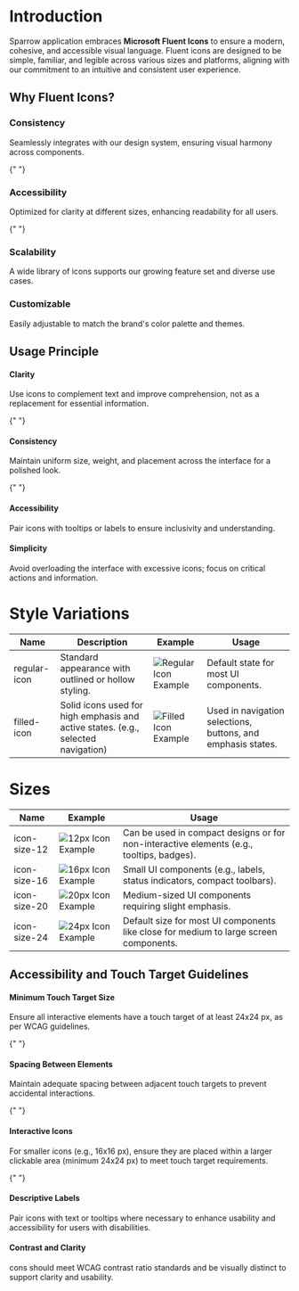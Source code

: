 

<Meta title="Components/Iconography/Documentation" />

# Introduction

Sparrow application embraces **Microsoft Fluent Icons** to ensure a modern, cohesive, and accessible
visual language. Fluent icons are designed to be simple, familiar, and legible across various sizes and
platforms, aligning with our commitment to an intuitive and consistent user experience.

## Why Fluent Icons?

<div className="features-grid">
  <div className="feature">
    <h3>Consistency</h3>
    <p>Seamlessly integrates with our design system, ensuring visual harmony across components.</p>
  </div>

{" "}

<div className="feature">
  <h3>Accessibility</h3>
  <p>
    Optimized for clarity at different sizes, enhancing readability for all
    users.
  </p>
</div>

{" "}

<div className="feature">
  <h3>Scalability</h3>
  <p>
    A wide library of icons supports our growing feature set and diverse use
    cases.
  </p>
</div>

  <div className="feature">
    <h3>Customizable</h3>
    <p>Easily adjustable to match the brand's color palette and themes.</p>
  </div>
</div>

## Usage Principle

<div className="principles">
  <div className="principle">
    <h4>Clarity</h4>
    <p>Use icons to complement text and improve comprehension, not as a replacement for essential information.</p>
  </div>

{" "}

<div className="principle">
  <h4>Consistency</h4>
  <p>
    Maintain uniform size, weight, and placement across the interface for a
    polished look.
  </p>
</div>

{" "}

<div className="principle">
  <h4>Accessibility</h4>
  <p>
    Pair icons with tooltips or labels to ensure inclusivity and understanding.
  </p>
</div>

  <div className="principle">
    <h4>Simplicity</h4>
    <p>Avoid overloading the interface with excessive icons; focus on critical actions and information.</p>
  </div>
</div>

# Style Variations

<div className="table-container">
  <table className="style-table">
    <thead>
      <tr>
        <th>Name</th>
        <th>Description</th>
        <th>Example</th>
        <th>Usage</th>
      </tr>
    </thead>
    <tbody>
      <tr>
        <td>regular-icon</td>
        <td>Standard appearance with outlined or hollow styling.</td>
        <td>
          <img
            src={sparrow1}
            alt="Regular Icon Example"
            className="icon-example"
          />
        </td>
        <td>Default state for most UI components.</td>
      </tr>
      <tr>
        <td>filled-icon</td>
        <td>
          Solid icons used for high emphasis and active states. (e.g., selected
          navigation)
        </td>
        <td>
          <img
            src={sparrow2}
            alt="Filled Icon Example"
            className="icon-example"
          />
        </td>
        <td>Used in navigation selections, buttons, and emphasis states.</td>
      </tr>
    </tbody>
  </table>
</div>

# Sizes

<div className="table-container">
  <table className="size-table">
    <thead>
      <tr>
        <th>Name</th>
        <th>Example</th>
        <th>Usage</th>
      </tr>
    </thead>
    <tbody>
      <tr>
        <td>icon-size-12</td>
        <td>
          <img
            src={sparrow3}
            alt="12px Icon Example"
            className="icon-example"
          />
        </td>
        <td>
          Can be used in compact designs or for non-interactive elements (e.g.,
          tooltips, badges).
        </td>
      </tr>
      <tr>
        <td>icon-size-16</td>
        <td>
          <img
            src={sparrow4}
            alt="16px Icon Example"
            className="icon-example"
          />
        </td>
        <td>
          Small UI components (e.g., labels, status indicators, compact
          toolbars).
        </td>
      </tr>
      <tr>
        <td>icon-size-20</td>
        <td>
          <img
            src={sparrow5}
            alt="20px Icon Example"
            className="icon-example"
          />
        </td>
        <td>Medium-sized UI components requiring slight emphasis.</td>
      </tr>
      <tr>
        <td>icon-size-24</td>
        <td>
          <img
            src={sparrow6}
            alt="24px Icon Example"
            className="icon-example"
          />
        </td>
        <td>
          Default size for most UI components like close for medium to large
          screen components.
        </td>
      </tr>
    </tbody>
  </table>
</div>

## Accessibility and Touch Target Guidelines

<div className="principles">
  <div className="principle">
    <h4>Minimum Touch Target Size</h4>
    <p>Ensure all interactive elements have a touch target of at least 24x24 px, as per WCAG guidelines.</p>
  </div>

{" "}

<div className="principle">
  <h4>Spacing Between Elements</h4>
  <p>
    Maintain adequate spacing between adjacent touch targets to prevent
    accidental interactions.
  </p>
</div>

{" "}

<div className="principle">
  <h4>Interactive Icons</h4>
  <p>
    For smaller icons (e.g., 16x16 px), ensure they are placed within a larger
    clickable area (minimum 24x24 px) to meet touch target requirements.
  </p>
</div>

{" "}

<div className="principle">
  <h4>Descriptive Labels</h4>
  <p>
    Pair icons with text or tooltips where necessary to enhance usability and
    accessibility for users with disabilities.
  </p>
</div>

  <div className="principle">
    <h4>Contrast and Clarity</h4>
    <p>cons should meet WCAG contrast ratio standards and be visually distinct to support clarity and usability.</p>
  </div>
</div>

<style jsx>{`
  .table-container {
    overflow-x: auto;
    margin-bottom: 2rem;
    background-color: #ffffff;
  }

  .style-table,
  .size-table {
    width: 100%;
    border-collapse: collapse;
    background-color: #ffffff;
    color: #1c1c1e;
  }

  .style-table th,
  .style-table td,
  .size-table th,
  .size-table td {
    padding: 1rem;
    border: 1px solid #2c2c2e;
    text-align: left;
    color: #ffffff;
  }

  .style-table th,
  .size-table th {
    background-color: #ffffff;
    font-weight: 600;
  }

  .icon-example {
    width: auto;
    height: 24px;
    object-fit: contain;
  }

  h1 {
    color: #ffffff;
    margin-top: 2rem;
    margin-bottom: 1rem;
  }
  td img {
    background-color: #2c2c2e;
  }
`}</style>

<style jsx>{`
  .features-grid {
    display: grid;
    gap: 1.5rem;
    margin: 2rem 0;
  }

  .feature {
    background-color: #1c1c1e;
    padding: 1.5rem;
    border-radius: 0.5rem;
    border: 1px solid #2c2c2e;
  }

  .feature h3 {
    color: #ffffff;
    margin-top: 0;
    margin-bottom: 0.5rem;
  }

  .feature p {
    color: #ffffff;
    margin: 0;
  }

  .principles {
    display: grid;
    gap: 1rem;
    margin: 2rem 0;
  }

  .principle {
    background-color: #1c1c1e;
    padding: 1.5rem;
    border-radius: 0.5rem;
    border: 1px solid #2c2c2e;
  }

  .principle h4 {
    color: #ffffff;
    margin-top: 0;
    margin-bottom: 0.5rem;
  }

  .principle p {
    color: #ffffff;
    margin: 0;
  }

  h1,
  h2 {
    color: #ffffff;
  }

  @media (min-width: 768px) {
    .features-grid {
      grid-template-columns: repeat(2, 1fr);
    }
  }
`}</style>

